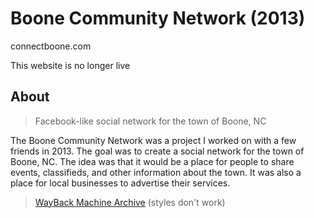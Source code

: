 # Boone Community Network (2013)
<Thick>connectboone.com</Thick>

<Callout type='warning' emoji='⚠️'>
  This website is no longer live
</Callout>

## About

> Facebook-like social network for the town of Boone, NC

The Boone Community Network was a project I worked on with a few friends in 2013. The goal was to create a social network for the town of Boone, NC. The idea was that it would be a place for people to share events, classifieds, and other information about the town. It was also a place for local businesses to advertise their services.

> [WayBack Machine Archive](https://web.archive.org/web/20141210000530/http://www.boonecommunitynetwork.com/) (styles don't work)
